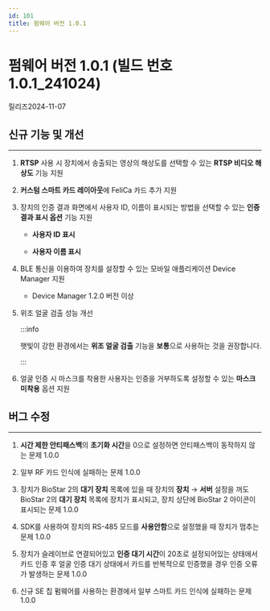 ```yaml
---
id: 101
title: 펌웨어 버전 1.0.1
---
```


# 펌웨어 버전 1.0.1 (빌드 번호 1.0.1_241024)

릴리즈<Separator/>2024-11-07

## 신규 기능 및 개선

---

1. **RTSP** 사용 시 장치에서 송출되는 영상의 해상도를 선택할 수 있는 **RTSP 비디오 해상도** 기능 지원

1. **커스텀 스마트 카드 레이아웃**에 FeliCa 카드 추가 지원

1. 장치의 인증 결과 화면에서 사용자 ID, 이름이 표시되는 방법을 선택할 수 있는 **인증 결과 표시 옵션** 기능 지원

    - **사용자 ID 표시**

    - **사용자 이름 표시**

1. BLE 통신을 이용하여 장치를 설정할 수 있는 모바일 애플리케이션 Device Manager 지원

    - Device Manager 1.2.0 버전 이상

1. 위조 얼굴 검출 성능 개선

    :::info

    햇빛이 강한 환경에서는 **위조 얼굴 검출** 기능을 **보통**으로 사용하는 것을 권장합니다.

    :::

1. 얼굴 인증 시 마스크를 착용한 사용자는 인증을 거부하도록 설정할 수 있는 **마스크 미착용** 옵션 지원

## 버그 수정

---

<BugLists>

1. **시간 제한 안티패스백**의 **초기화 시간**을 0으로 설정하면 안티패스백이 동작하지 않는 문제 <Badge>1.0.0</Badge>

1. 일부 RF 카드 인식에 실패하는 문제 <Badge>1.0.0</Badge>

1. 장치가 BioStar 2의 **대기 장치** 목록에 있을 때 장치의 **장치** → **서버** 설정을 꺼도 BioStar 2의 **대기 장치** 목록에 장치가 표시되고, 장치 상단에 BioStar 2 아이콘이 표시되는 문제 <Badge>1.0.0</Badge>

1. SDK를 사용하여 장치의 RS-485 모드를 **사용안함**으로 설정했을 때 장치가 멈추는 문제 <Badge>1.0.0</Badge>

1. 장치가 슬레이브로 연결되어있고 **인증 대기 시간**이 20초로 설정되어있는 상태에서 카드 인증 후 얼굴 인증 대기 상태에서 카드를 반복적으로 인증했을 경우 인증 오류가 발생하는 문제 <Badge>1.0.0</Badge>

1. 신규 SE 칩 펌웨어를 사용하는 환경에서 일부 스마트 카드 인식에 실패하는 문제 <Badge>1.0.0</Badge>

</BugLists>